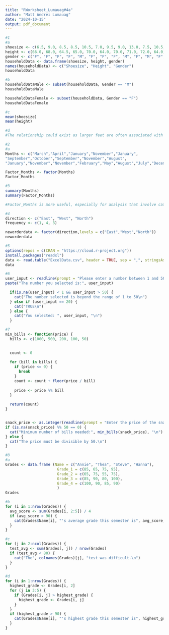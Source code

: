```yaml
---
title: "RWorksheet_Lumauag#4a"
author: "Matt Andrei Lumauag"
date: "2024-10-15"
output: pdf_document
---
```

```r
#1
#a
shoesize <- c(6.5, 9.0, 8.5, 8.5, 10.5, 7.0, 9.5, 9.0, 13.0, 7.5, 10.5, 8.5, 12.0, 10.5, 13.0, 11.5, 8.5, 5.0, 10.0, 6.5, 7.5, 8.5, 10.5, 8.5, 10.5, 11.0, 9.0, 13.0)
height <- c(66.0, 68.0, 64.5, 65.0, 70.0, 64.0, 70.0, 71.0, 72.0, 64.0, 74.5, 67.0, 71.0, 71.0, 77.0, 72.0, 59.0, 62.0, 72.0, 66.0, 64.0, 67.0, 73.0, 69.0, 72.0, 70.0, 69.0, 70.0)
gender <- c("F", "F", "F", "F", "M", "F", "F", "F", "M", "F", "M", "F", "M", "M", "M", "M", "F", "F", "M", "F", "F", "M", "M", "F", "M", "M", "M", "M")
householdData <- data.frame(shoesize, height, gender)
names(householdData) <- c("Shoesize", "Height", "Gender")
householdData
```

```r
#b
householdDataMale <- subset(householdData, Gender == "M")
householdDataMale

householdDataFemale <- subset(householdData, Gender == "F")
householdDataFemale
```
```r
#c
mean(shoesize)
mean(height)
```
```r
#d
#The relationship could exist as larger feet are often associated with taller individuals.
```

```r
#2
#a
Months <- c("March","April","January","November","January",
"September","October","September","November","August",
"January","November","November","February","May","August","July","December","August","August","September","November","February","April")

Factor_Months <- factor(Months)
Factor_Months
```


```r
#3
summary(Months)
summary(Factor_Months)

#Factor_Months is more useful, especially for analysis that involve categorical data, as it allows to treat the month names as categories rather than just strings.

```

```r
#4
direction <- c("East", "West", "North")
frequency <- c(1, 4, 3)

neworderdata <- factor(direction,levels = c("East","West","North"))
neworderdata
```
```r
#5
options(repos = c(CRAN = "https://cloud.r-project.org"))
install.packages("readxl")
data <- read.table("ExcelData.csv", header = TRUE, sep = ",", stringsAsFactors =  FALSE)
data
```
```r
#6
user_input <- readline(prompt = "Please enter a number between 1 and 50: ")
paste("The number you selected is:", user_input)

  if(is.na(user_input) < 1 && user_input > 50) {
    cat("The number selected is beyond the range of 1 to 50\n")
  } else if (user_input == 20) {
    cat("TRUE\n")
  } else {
    cat("You selected: ", user_input, "\n")
  }
```
```r
#7
min_bills <- function(price) {
  bills <- c(1000, 500, 200, 100, 50)
  

  count <- 0
  
  for (bill in bills) {
    if (price <= 0) {
      break
    }
    count <- count + floor(price / bill)
    
    price <- price %% bill
  }
  
  return(count)
}


snack_price <- as.integer(readline(prompt = "Enter the price of the snack (divisible by 50): "))
if (is.na(snack_price) %% 50 == 0) {
  cat("Minimum number of bills needed:", min_bills(snack_price), "\n")
} else {
  cat("The price must be divisible by 50.\n")
}
```
```r
#8
#a
Grades <- data.frame (Name = c("Annie", "Thea", "Steve", "Hanna"),
                       Grade_1 = c(85, 65, 75, 95),
                       Grade_2 = c(65, 75, 55, 75),
                       Grade_3 = c(85, 90, 80, 100),
                       Grade_4 = c(100, 90, 85, 90)
                       )
Grades
```


```r
#b
for (i in 1:nrow(Grades)) {
  avg_score <- sum(Grades[i, 2:5]) / 4
  if (avg_score > 90) {
    cat(Grades$Name[i], "'s average grade this semester is", avg_score, "\n")
  }
}
```


```r
#c
for (j in 2:ncol(Grades)) {
  test_avg <- sum(Grades[, j]) / nrow(Grades)
  if (test_avg < 80) {
    cat("The", colnames(Grades)[j], "test was difficult.\n")
  }
}
```
```r
#d
for (i in 1:nrow(Grades)) {
  highest_grade <- Grades[i, 2]
  for (j in 3:5) {
    if (Grades[i, j] > highest_grade) {
      highest_grade <- Grades[i, j]
    }
  }
  if (highest_grade > 90) {
    cat(Grades$Name[i], "'s highest grade this semester is", highest_grade, "\n")
  }
}
```




